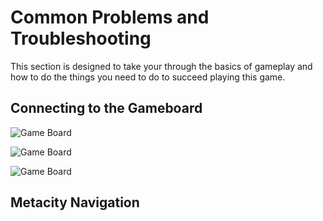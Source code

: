 
# Common Problems and Troubleshooting

This section is designed to take your through the basics of gameplay and how to do the things you need to do to succeed playing this game.

## Connecting to the Gameboard

<Bleed>![Game Board](../../public/connect1.png)</Bleed>

<Bleed>![Game Board](../../public/connect2.png)</Bleed>

<Bleed>![Game Board](../../public/connect3.png)</Bleed>

## Metacity Navigation
